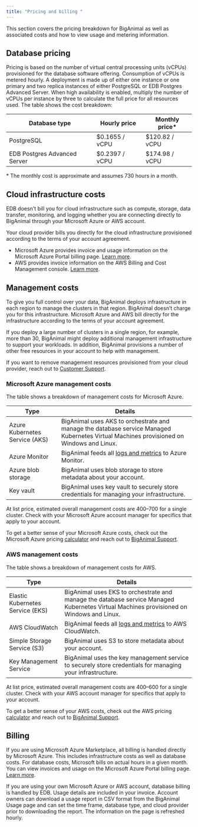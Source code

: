 ```yaml
---
title: "Pricing and billing "
---
```


This section covers the pricing breakdown for BigAnimal as well as associated costs and how to view usage and metering information. 

## Database pricing

Pricing is based on the number of virtual central processing units (vCPUs) provisioned for the database software offering. Consumption of vCPUs is metered hourly. A deployment is made up of either one instance or one primary and two replica instances of either PostgreSQL or EDB Postgres Advanced Server. When high availability is enabled, multiply the number of vCPUs per instance by three to calculate the full price for all resources used. The table shows the cost breakdown:

| Database type                | Hourly price   | Monthly price\* |
| ---------------------------- | -------------- | --------------- |
| PostgreSQL                   | $0.1655 / vCPU | $120.82 / vCPU  |
| EDB Postgres Advanced Server | $0.2397 / vCPU | $174.98 / vCPU  |

\* The monthly cost is approximate and assumes 730 hours in a month. 



## Cloud infrastructure costs

EDB doesn't bill you for cloud infrastructure such as compute, storage, data transfer, monitoring, and logging whether you are connecting directly to BigAnimal through your Microsoft Azure or AWS account.

Your cloud provider bills you directly for the cloud infrastructure provisioned according to the terms of your account agreement. 
- Microsoft Azure provides invoice and usage information on the Microsoft Azure Portal billing page. [Learn more](https://docs.microsoft.com/en-us/azure/cost-management-billing/).
- AWS provides invoice information on the AWS Billing and Cost Management console. [Learn more](https://docs.aws.amazon.com/account-billing/index.html).

## Management costs

To give you full control over your data, BigAnimal deploys infrastructure in each region to manage the clusters in that region. BigAnimal doesn’t charge you for this infrastructure. Microsoft Azure and AWS bill directly for the infrastructure according to the terms of your account agreement.

If you deploy a large number of clusters in a single region, for example, more than 30, BigAnimal might deploy additional management infrastructure to support your workloads. In addition, BigAnimal provisions a number of other free resources in your account to help with management. 

If you want to remove management resources provisioned from your cloud provider, reach out to [Customer Support](../overview/06_support).


### Microsoft Azure management costs
The table shows a breakdown of management costs for Microsoft Azure.

| Type                           | Details                                                                                                                                               |
| ------------------------------ | ----------------------------------------------------------------------------------------------------------------------------------------------------- |
| Azure Kubernetes Service (AKS) | BigAnimal uses AKS to orchestrate and manage the database service Managed Kubernetes Virtual Machines provisioned on Windows and Linux.               |
| Azure Monitor                  | BigAnimal feeds all [logs and metrics](https://www.enterprisedb.com/docs/biganimal/latest/using_cluster/05_monitoring_and_logging/) to Azure Monitor. |
| Azure blob storage             | BigAnimal uses blob storage to store metadata about your account.                                                                                     |
| Key vault                      | BigAnimal uses key vault to securely store credentials for managing your infrastructure.                                                              |

At list price, estimated overall management costs are $400–$700 for a single cluster. Check with your Microsoft Azure account manager for specifics that apply to your account. 

To get a better sense of your Microsoft Azure costs, check out the Microsoft Azure pricing [calculator](https://calculator.aws/#/) and reach out to [BigAnimal Support](../overview/support). 

### AWS management costs

The table shows a breakdown of management costs for AWS.

| Type                           | Details                                                                                                                                               |
| ------------------------------ | ----------------------------------------------------------------------------------------------------------------------------------------------------- |
| Elastic Kubernetes Service (EKS) | BigAnimal uses EKS to orchestrate and manage the database service Managed Kubernetes Virtual Machines provisioned on Windows and Linux.               |
| AWS CloudWatch                  | BigAnimal feeds all [logs and metrics](https://www.enterprisedb.com/docs/biganimal/latest/using_cluster/05_monitoring_and_logging/) to AWS CloudWatch. |
| Simple Storage Service (S3)             | BigAnimal uses S3 to store metadata about your account.                                                                                     |
| Key Management Service                      | BigAnimal uses the key management service to securely store credentials for managing your infrastructure.                                                              |

At list price, estimated overall management costs are $400–$600 for a single cluster. Check with your AWS account manager for specifics that apply to your account.

To get a better sense of your AWS costs, check out the AWS pricing [calculator](https://azure.microsoft.com/en-us/pricing/calculator/) and reach out to [BigAnimal Support](../overview/support).  

## Billing

If you are using Microsoft Azure Marketplace, all billing is handled directly by Microsoft Azure. This includes infrastructure costs as well as database costs. For database costs, Microsoft bills on actual hours in a given month. You can view invoices and usage on the Microsoft Azure Portal billing page. [Learn more](https://docs.microsoft.com/en-us/azure/cost-management-billing/).

If you are using your own Microsoft Azure or AWS account, database billing is handled by EDB. Usage details are included in your invoice. Account owners can download a usage report in CSV format from the BigAnimal Usage page and can set the time frame, database type, and cloud provider prior to downloading the report. The information on the page is refreshed hourly.



